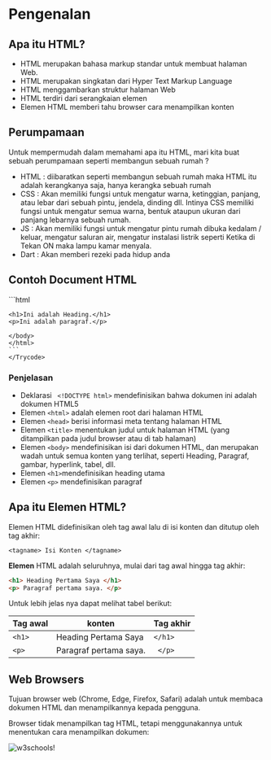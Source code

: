 # Pengenalan

## Apa itu HTML?
* HTML merupakan bahasa markup standar untuk membuat halaman Web.
* HTML merupakan singkatan dari Hyper Text Markup Language
* HTML menggambarkan struktur halaman Web
* HTML terdiri dari serangkaian elemen
* Elemen HTML memberi tahu browser cara menampilkan konten

## Perumpamaan 
Untuk mempermudah dalam memahami apa itu HTML, mari kita buat sebuah perumpamaan seperti membangun sebuah rumah ?
* HTML : diibaratkan seperti membangun sebuah rumah maka HTML itu adalah kerangkanya saja, hanya kerangka sebuah rumah
* CSS : Akan memiliki fungsi untuk mengatur warna, ketinggian, panjang, atau lebar dari sebuah pintu, jendela, dinding dll. Intinya CSS memiliki fungsi untuk mengatur semua warna, bentuk ataupun ukuran dari panjang lebarnya sebuah rumah.
* JS : Akan memiliki fungsi untuk mengatur pintu rumah dibuka kedalam / keluar, mengatur saluran air, mengatur instalasi listrik seperti Ketika di Tekan ON maka lampu kamar menyala.
* Dart : Akan memberi rezeki pada hidup anda

## Contoh Document HTML

<div >
<Trycode code_source="https://www.w3schools.com/html/tryit.asp?filename=tryhtml_intro">
    ```html
    <!DOCTYPE html>
    <html>
    <head>
    <title>DOCUCODE</title>
    </head>
    <body>

    <h1>Ini adalah Heading.</h1>
    <p>Ini adalah paragraf.</p>

    </body>
    </html>
    ```
    </Trycode>
</div>

### Penjelasan
* Deklarasi ``` <!DOCTYPE html>``` mendefinisikan bahwa dokumen ini adalah dokumen HTML5
* Elemen ```<html>``` adalah elemen root dari halaman HTML
* Elemen  ``` <head> ``` berisi informasi meta tentang halaman HTML
* Elemen  ``` <title> ``` menentukan judul untuk halaman HTML (yang ditampilkan pada judul browser atau di tab halaman)
* Elemen ``` <body> ``` mendefinisikan isi dari dokumen HTML, dan merupakan wadah untuk semua konten yang terlihat, seperti Heading, Paragraf, gambar, hyperlink, tabel, dll.
* Elemen  ``` <h1> ```mendefinisikan heading utama
* Elemen  ``` <p> ``` mendefinisikan paragraf

## Apa itu Elemen HTML?
Elemen HTML didefinisikan oleh tag awal lalu di isi konten dan ditutup oleh tag akhir:

``` <tagname> Isi Konten </tagname> ```

**Elemen** HTML adalah seluruhnya, mulai dari tag awal hingga tag akhir:

```HTML 
<h1> Heading Pertama Saya </h1> 
<p> Paragraf pertama saya. </p> 
```

Untuk lebih jelas nya dapat melihat tabel berikut:

| Tag awal | konten     | Tag akhir |
|-----------|---------------------|---------|
| ```<h1>```      | Heading Pertama Saya     | ```</h1> ```  |
|``` <p> ```      | Paragraf pertama saya. |``` </p>```    |


## Web Browsers
Tujuan browser web (Chrome, Edge, Firefox, Safari) adalah untuk membaca dokumen HTML dan menampilkannya kepada pengguna.

Browser tidak menampilkan tag HTML, tetapi menggunakannya untuk menentukan cara menampilkan dokumen:

![w3schools!](/html/html_introduce.png "w3schools")

